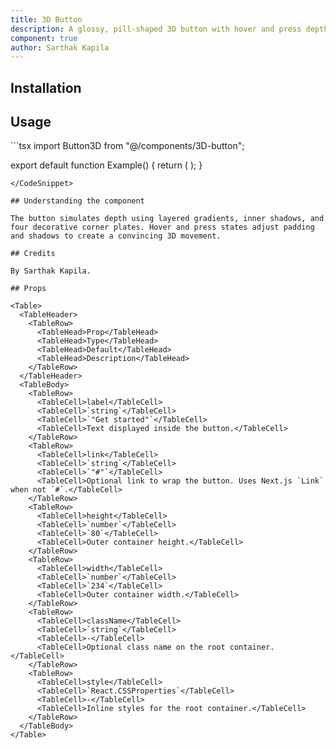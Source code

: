 ```yaml
---
title: 3D Button
description: A glossy, pill-shaped 3D button with hover and press depth effects.
component: true
author: Sarthak Kapila
---
```


<ComponentPreview name="3d-button" />

## Installation

<!-- Coming soon -->

## Usage

<CodeSnippet title="3D Button Example">
```tsx
import Button3D from "@/components/3D-button";

export default function Example() {
  return (
    <Button3D 
      label="Get started" 
      link="/start" 
      width={234} 
      height={80}
    />
  );
}
```
</CodeSnippet>

## Understanding the component

The button simulates depth using layered gradients, inner shadows, and four decorative corner plates. Hover and press states adjust padding and shadows to create a convincing 3D movement.

## Credits

By Sarthak Kapila.

## Props

<Table>
  <TableHeader>
    <TableRow>
      <TableHead>Prop</TableHead>
      <TableHead>Type</TableHead>
      <TableHead>Default</TableHead>
      <TableHead>Description</TableHead>
    </TableRow>
  </TableHeader>
  <TableBody>
    <TableRow>
      <TableCell>label</TableCell>
      <TableCell>`string`</TableCell>
      <TableCell>`"Get started"`</TableCell>
      <TableCell>Text displayed inside the button.</TableCell>
    </TableRow>
    <TableRow>
      <TableCell>link</TableCell>
      <TableCell>`string`</TableCell>
      <TableCell>`"#"`</TableCell>
      <TableCell>Optional link to wrap the button. Uses Next.js `Link` when not `#`.</TableCell>
    </TableRow>
    <TableRow>
      <TableCell>height</TableCell>
      <TableCell>`number`</TableCell>
      <TableCell>`80`</TableCell>
      <TableCell>Outer container height.</TableCell>
    </TableRow>
    <TableRow>
      <TableCell>width</TableCell>
      <TableCell>`number`</TableCell>
      <TableCell>`234`</TableCell>
      <TableCell>Outer container width.</TableCell>
    </TableRow>
    <TableRow>
      <TableCell>className</TableCell>
      <TableCell>`string`</TableCell>
      <TableCell>-</TableCell>
      <TableCell>Optional class name on the root container.</TableCell>
    </TableRow>
    <TableRow>
      <TableCell>style</TableCell>
      <TableCell>`React.CSSProperties`</TableCell>
      <TableCell>-</TableCell>
      <TableCell>Inline styles for the root container.</TableCell>
    </TableRow>
  </TableBody>
</Table>
